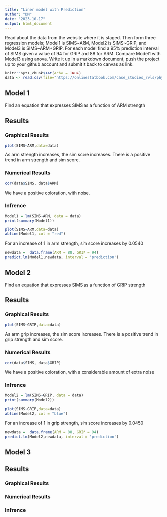 ```yaml
---
title: "Liner model with Prediction"
author: "DM"
date: "2023-10-17"
output: html_document
---
```


Read about the data from the website where it is staged.  Then form three regression models; Model1 is SIMS~ARM, Model2 is SIMS~GRIP, and Model3 is SIMS~ARM+GRIP. For each model find a 95% prediction interval of SIMS given a value of 94  for GRIP and 88 for ARM. Compare Model1 with Model3 using anova. Write it up in a markdown document, push the project up to your github account and submit it back to canvas as link. 

```r
knitr::opts_chunk$set(echo = TRUE)
data <- read.csv(file="https://onlinestatbook.com/case_studies_rvls/physical_strength/data.txt",sep="",header=TRUE)  
```


## Model 1

Find an equation that expresses SIMS as a function of ARM strength

## Results

### Graphical Results

```r
plot(SIMS~ARM,data=data)
```

As arm strength increases, the sim score increases. There is a positive trend in arm strength and sim score.

### Numerical Results

```r
cor(data$SIMS, data$ARM)
```

We have a positive coloration, with noise.

### Infrence

```r
Model1 = lm(SIMS~ARM, data = data)
print(summary(Model1))
```

```r
plot(SIMS~ARM,data=data)
abline(Model1, col = "red")
```

For an increase of 1 in arm strength, sim score increases by 0.0540

```r
newdata =  data.frame(ARM = 88, GRIP = 94)
predict.lm(Model1,newdata, interval = 'prediction')
```

## Model 2

Find an equation that expresses SIMS as a function of GRIP strength

## Results

### Graphical Results

```r
plot(SIMS~GRIP,data=data)
```

As arm grip increases, the sim score increases. There is a positive trend in grip strength and sim score.

### Numerical Results

```r
cor(data$SIMS, data$GRIP)
```
We have a positive coloration, with a considerable amount of extra noise

### Infrence

```r
Model2 = lm(SIMS~GRIP, data = data)
print(summary(Model2))
```

```r
plot(SIMS~GRIP,data=data)
abline(Model2, col = "blue")
```

For an increase of 1 in grip strength, sim score increases by 0.0450

```r
newdata =  data.frame(ARM = 88, GRIP = 94)
predict.lm(Model2,newdata, interval = 'prediction')
```

## Model 3

## Results

### Graphical Results

### Numerical Results

### Infrence


